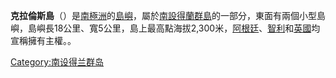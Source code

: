 {{NoteTA
|G1=Unit
}}
{{Infobox islands
| name             = 克拉倫斯島
| image name       = South Shetland Islands Map.png|
| image caption    = 
| locator map      = AntDotMap Livingston.png|170px|thumb|
| map caption      = 
| nickname         = 
| location         = [[南極洲|南極洲]]
| coordinates      = {{Coord|61|12|S|054|05|W|display=inline,title}}
| archipelago      = [[南設得蘭群島|南設得蘭群島]]
| total islands    = 
| major islands    = 
| area_km2         = 
| length_km        = 19.3
| width_km         = 
| highest mount    = 
| elevation_m      = 2300
| population       = 0
| population as of = 
| density_km2      = 
| ethnic groups    = 
| country          = [[南極洲|南極洲]]
| additional info  = 根據[[南極條約體系|南極條約體系]]管理
}}

'''克拉倫斯島'''（{{lang-en|Clarence Island}}）是[[南極洲|南極洲]]的[[島嶼|島嶼]]，屬於[[南設得蘭群島|南設得蘭群島]]的一部分，東面有兩個小型島嶼，島嶼長18公里、寬5公里，島上最高點海拔2,300米，[[阿根廷|阿根廷]]、[[智利|智利]]和[[英國|英國]]均宣稱擁有主權。。

{{南设得兰群岛}}

[[Category:南设得兰群岛|Category:南设得兰群岛]]

{{Antarctica-geo-stub}}